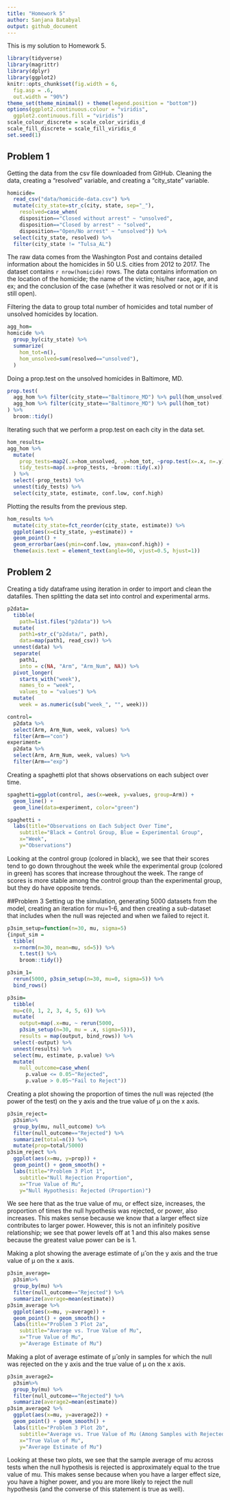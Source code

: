 ```yaml
---
title: "Homework 5"
author: Sanjana Batabyal 
output: github_document
---
```


This is my solution to Homework 5.

```r
library(tidyverse)
library(magrittr)
library(dplyr)
library(ggplot2)
knitr::opts_chunk$set(fig.width = 6,
  fig.asp = .6,
  out.width = "90%")
theme_set(theme_minimal() + theme(legend.position = "bottom"))
options(ggplot2.continuous.colour = "viridis",
  ggplot2.continuous.fill = "viridis")
scale_colour_discrete = scale_color_viridis_d
scale_fill_discrete = scale_fill_viridis_d
set.seed(1)
```

## Problem 1
Getting the data from the csv file downloaded from GitHub. Cleaning the data, creating a "resolved" variable, and creating a "city_state" variable.
```r
homicide=
  read_csv("data/homicide-data.csv") %>%
  mutate(city_state=str_c(city, state, sep="_"),
    resolved=case_when(
    disposition=="Closed without arrest" ~ "unsolved",
    disposition=="Closed by arrest" ~ "solved",
    disposition=="Open/No arrest" ~ "unsolved")) %>%
  select(city_state, resolved) %>%
  filter(city_state != "Tulsa_AL")
```
The raw data comes from the Washington Post and contains detailed information about the homicides in 50 U.S. cities from 2012 to 2017. The dataset contains `r nrow(homicide)` rows. The data contains information on the location of the homicide; the name of the victim; his/her race, age, and ex; and the conclusion of the case (whether it was resolved or not or if it is still open).

Filtering the data to group total number of homicides and total number of unsolved homicides by location.
```r
agg_hom=
homicide %>%
  group_by(city_state) %>%
  summarize(
    hom_tot=n(),
    hom_unsolved=sum(resolved=="unsolved"),
  )
```
Doing a prop.test on the unsolved homicides in Baltimore, MD. 
```r
prop.test(
  agg_hom %>% filter(city_state=="Baltimore_MD") %>% pull(hom_unsolved),
  agg_hom %>% filter(city_state=="Baltimore_MD") %>% pull(hom_tot)
) %>%
  broom::tidy()
```
Iterating such that we perform a prop.test on each city in the data set.
```r
hom_results=
agg_hom %>%
  mutate(
    prop_tests=map2(.x=hom_unsolved, .y=hom_tot, ~prop.test(x=.x, n=.y)),
    tidy_tests=map(.x=prop_tests, ~broom::tidy(.x))
  ) %>%
  select(-prop_tests) %>%
  unnest(tidy_tests) %>%
  select(city_state, estimate, conf.low, conf.high)
```
Plotting the results from the previous step.
```r
hom_results %>%
  mutate(city_state=fct_reorder(city_state, estimate)) %>%
  ggplot(aes(x=city_state, y=estimate)) +
  geom_point() +
  geom_errorbar(aes(ymin=conf.low, ymax=conf.high)) +
  theme(axis.text = element_text(angle=90, vjust=0.5, hjust=1))
```

## Problem 2
Creating a tidy dataframe using iteration in order to import and clean the datafiles. Then splitting the data set into control and experimental arms.
```r
p2data=
  tibble(
    path=list.files("p2data")) %>%  
  mutate(
    path1=str_c("p2data/", path),
    data=map(path1, read_csv)) %>% 
  unnest(data) %>%
  separate(
    path1,
    into = c(NA, "Arm", "Arm_Num", NA)) %>%
  pivot_longer(
    starts_with("week"),
    names_to = "week",
    values_to = "values") %>%
  mutate(
    week = as.numeric(sub("week_", "", week)))

control= 
  p2data %>% 
  select(Arm, Arm_Num, week, values) %>%
  filter(Arm=="con")
experiment=
  p2data %>% 
  select(Arm, Arm_Num, week, values) %>%
  filter(Arm=="exp")
```
Creating a spaghetti plot that shows observations on each subject over time.
```r
spaghetti=ggplot(control, aes(x=week, y=values, group=Arm)) +
  geom_line() + 
  geom_line(data=experiment, color="green")

spaghetti + 
  labs(title="Observations on Each Subject Over Time",
    subtitle="Black = Control Group, Blue = Experimental Group",
    x="Week",
    y="Observations")
```
Looking at the control group (colored in black), we see that their scores tend to go down throughout the week while the experimental group (colored in green) has scores that increase throughout the week. The range of scores is more stable among the control group than the experimental group, but they do have opposite trends.

##Problem 3
Setting up the simulation, generating 5000 datasets from the model, creating an iteration for mu=1-6, and then creating a sub-dataset that includes when the null was rejected and when we failed to reject it.
```r
p3sim_setup=function(n=30, mu, sigma=5)
{input_sim = 
  tibble(
  x=rnorm(n=30, mean=mu, sd=5)) %>%
    t.test() %>%
    broom::tidy()}

p3sim_1= 
  rerun(5000, p3sim_setup(n=30, mu=0, sigma=5)) %>% 
  bind_rows()

p3sim= 
  tibble(
  mu=c(0, 1, 2, 3, 4, 5, 6)) %>% 
  mutate(
    output=map(.x=mu, ~ rerun(5000, 
    p3sim_setup(n=30, mu = .x, sigma=5))),
    results = map(output, bind_rows)) %>% 
  select(-output) %>%
  unnest(results) %>% 
  select(mu, estimate, p.value) %>% 
  mutate(
    null_outcome=case_when(
      p.value <= 0.05~"Rejected",
      p.value > 0.05~"Fail to Reject"))
```
Creating a plot showing the proportion of times the null was rejected (the power of the test) on the y axis and the true value of μ on the x axis.
```r
p3sim_reject=
  p3sim%>% 
  group_by(mu, null_outcome) %>% 
  filter(null_outcome=="Rejected") %>% 
  summarize(total=n()) %>% 
  mutate(prop=total/5000) 
p3sim_reject %>% 
  ggplot(aes(x=mu, y=prop)) +
  geom_point() + geom_smooth() +
  labs(title="Problem 3 Plot 1",
    subtitle="Null Rejection Proportion",
    x="True Value of Mu",
    y="Null Hypothesis: Rejected (Proportion)")
```
We see here that as the true value of mu, or effect size, increases, the proportion of times the null hypothesis was rejected, or power, also increases. This makes sense because we know that a larger effect size contributes to larger power. However, this is not an infinitely positive relationship; we see that power levels off at 1 and this also makes sense because the greatest value power can be is 1.

Making a plot showing the average estimate of μ̂ on the y axis and the true value of μ on the x axis.
```r
p3sim_average=
  p3sim%>% 
  group_by(mu) %>% 
  filter(null_outcome=="Rejected") %>% 
  summarize(average=mean(estimate)) 
p3sim_average %>% 
  ggplot(aes(x=mu, y=average)) +
  geom_point() + geom_smooth() +
  labs(title="Problem 3 Plot 2a",
    subtitle="Average vs. True Value of Mu",
    x="True Value of Mu",
    y="Average Estimate of Mu")
```
Making a plot of average estimate of μ̂  only in samples for which the null was rejected on the y axis and the true value of μ on the x axis.
```r
p3sim_average2=
  p3sim%>% 
  group_by(mu) %>% 
  filter(null_outcome=="Rejected") %>% 
  summarize(average2=mean(estimate))
p3sim_average2 %>% 
  ggplot(aes(x=mu, y=average2)) +
  geom_point() + geom_smooth() +
  labs(title="Problem 3 Plot 2b",
    subtitle="Average vs. True Value of Mu (Among Samples with Rejected Null",
    x="True Value of Mu",
    y="Average Estimate of Mu")
```
Looking at these two plots, we see that the sample average of mu  across tests when the null hypothesis is rejected is approximately equal to the true value of mu. This makes sense because when you have a larger effect size, you have a higher power, and you are more likely to reject the null hypothesis (and the converse of this statement is true as well).